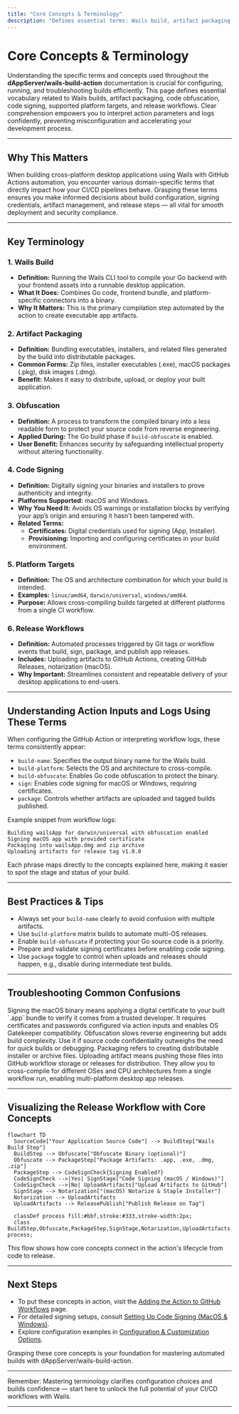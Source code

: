 ```yaml
---
title: "Core Concepts & Terminology"
description: "Defines essential terms: Wails build, artifact packaging, obfuscation, code-signing, platform targets, and release workflows. Clarifies domain-specific vocabulary to help users interpret action options and logs."
---
```


# Core Concepts & Terminology

Understanding the specific terms and concepts used throughout the **dAppServer/wails-build-action** documentation is crucial for configuring, running, and troubleshooting builds efficiently. This page defines essential vocabulary related to Wails builds, artifact packaging, code obfuscation, code signing, supported platform targets, and release workflows. Clear comprehension empowers you to interpret action parameters and logs confidently, preventing misconfiguration and accelerating your development process.

---

## Why This Matters

When building cross-platform desktop applications using Wails with GitHub Actions automation, you encounter various domain-specific terms that directly impact how your CI/CD pipelines behave. Grasping these terms ensures you make informed decisions about build configuration, signing credentials, artifact management, and release steps — all vital for smooth deployment and security compliance.

---

## Key Terminology

### 1. Wails Build
- **Definition:** Running the Wails CLI tool to compile your Go backend with your frontend assets into a runnable desktop application.
- **What It Does:** Combines Go code, frontend bundle, and platform-specific connectors into a binary.
- **Why It Matters:** This is the primary compilation step automated by the action to create executable app artifacts.

### 2. Artifact Packaging
- **Definition:** Bundling executables, installers, and related files generated by the build into distributable packages.
- **Common Forms:** Zip files, installer executables (.exe), macOS packages (.pkg), disk images (.dmg).
- **Benefit:** Makes it easy to distribute, upload, or deploy your built application.

### 3. Obfuscation
- **Definition:** A process to transform the compiled binary into a less readable form to protect your source code from reverse engineering.
- **Applied During:** The Go build phase if `build-obfuscate` is enabled.
- **User Benefit:** Enhances security by safeguarding intellectual property without altering functionality.

### 4. Code Signing
- **Definition:** Digitally signing your binaries and installers to prove authenticity and integrity.
- **Platforms Supported:** macOS and Windows.
- **Why You Need It:** Avoids OS warnings or installation blocks by verifying your app’s origin and ensuring it hasn't been tampered with.
- **Related Terms:** 
  - **Certificates:** Digital credentials used for signing (App, Installer).
  - **Provisioning:** Importing and configuring certificates in your build environment.

### 5. Platform Targets
- **Definition:** The OS and architecture combination for which your build is intended.
- **Examples:** `linux/amd64`, `darwin/universal`, `windows/amd64`.
- **Purpose:** Allows cross-compiling builds targeted at different platforms from a single CI workflow.

### 6. Release Workflows
- **Definition:** Automated processes triggered by Git tags or workflow events that build, sign, package, and publish app releases.
- **Includes:** Uploading artifacts to GitHub Actions, creating GitHub Releases, notarization (macOS).
- **Why Important:** Streamlines consistent and repeatable delivery of your desktop applications to end-users.

---

## Understanding Action Inputs and Logs Using These Terms

When configuring the GitHub Action or interpreting workflow logs, these terms consistently appear:

- `build-name`: Specifies the output binary name for the Wails build.
- `build-platform`: Selects the OS and architecture to cross-compile.
- `build-obfuscate`: Enables Go code obfuscation to protect the binary.
- `sign`: Enables code signing for macOS or Windows, requiring certificates.
- `package`: Controls whether artifacts are uploaded and tagged builds published.

Example snippet from workflow logs:
```
Building wailsApp for darwin/universal with obfuscation enabled
Signing macOS app with provided certificate
Packaging into wailsApp.dmg and zip archive
Uploading artifacts for release tag v1.0.0
```

Each phrase maps directly to the concepts explained here, making it easier to spot the stage and status of your build.

---

## Best Practices & Tips

- Always set your `build-name` clearly to avoid confusion with multiple artifacts.
- Use `build-platform` matrix builds to automate multi-OS releases.
- Enable `build-obfuscate` if protecting your Go source code is a priority.
- Prepare and validate signing certificates before enabling code signing.
- Use `package` toggle to control when uploads and releases should happen, e.g., disable during intermediate test builds.

---

## Troubleshooting Common Confusions

<AccordionGroup title="Common Terminology Questions">
<Accordion title="What does 'signing macOS app' exactly involve?">
Signing the macOS binary means applying a digital certificate to your built `.app` bundle to verify it comes from a trusted developer. It requires certificates and passwords configured via action inputs and enables OS Gatekeeper compatibility.
</Accordion>
<Accordion title="Why is obfuscation optional and when to use it?">
Obfuscation slows reverse engineering but adds build complexity. Use it if source code confidentiality outweighs the need for quick builds or debugging.
</Accordion>
<Accordion title="What is the difference between packaging and uploading artifacts?">
Packaging refers to creating distributable installer or archive files. Uploading artifact means pushing those files into GitHub workflow storage or releases for distribution.
</Accordion>
<Accordion title="How do platform targets affect build workflows?">
They allow you to cross-compile for different OSes and CPU architectures from a single workflow run, enabling multi-platform desktop app releases.
</Accordion>
</AccordionGroup>

---

## Visualizing the Release Workflow with Core Concepts

```mermaid
flowchart TD
  SourceCode["Your Application Source Code"] --> BuildStep["Wails Build Step"]
  BuildStep --> Obfuscate["Obfuscate Binary (optional)"]
  Obfuscate --> PackageStep["Package Artifacts: .app, .exe, .dmg, .zip"]
  PackageStep --> CodeSignCheck{Signing Enabled?}
  CodeSignCheck -->|Yes| SignStage["Code Signing (macOS / Windows)"]
  CodeSignCheck -->|No| UploadArtifacts["Upload Artifacts to GitHub"]
  SignStage --> Notarization["(macOS) Notarize & Staple Installer"]
  Notarization --> UploadArtifacts
  UploadArtifacts --> ReleasePublish["Publish Release on Tag"]

  classDef process fill:#bbf,stroke:#333,stroke-width:2px;
  class BuildStep,Obfuscate,PackageStep,SignStage,Notarization,UploadArtifacts,ReleasePublish process;
```

This flow shows how core concepts connect in the action's lifecycle from code to release.

---

## Next Steps

- To put these concepts in action, visit the [Adding the Action to GitHub Workflows](overview/architecture-and-concepts/integration-with-github-actions) page.
- For detailed signing setups, consult [Setting Up Code Signing (MacOS & Windows)](getting-started/install-configure/code-signing-setup).
- Explore configuration examples in [Configuration & Customization Options](overview/feature-quicktour/configuration-and-customization).

Grasping these core concepts is your foundation for mastering automated builds with dAppServer/wails-build-action.


---

<Check>
Remember: Mastering terminology clarifies configuration choices and builds confidence — start here to unlock the full potential of your CI/CD workflows with Wails.
</Check>

---